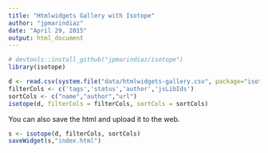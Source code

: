 ```yaml
---
title: "Htmlwidgets Gallery with Isotope"
author: "jpmarindiaz"
date: "April 29, 2015"
output: html_document
---
```


```r
# devtools::install_github("jpmarindiaz/isotope")
library(isotope)

d <- read.csv(system.file("data/htmlwidgets-gallery.csv", package="isotope"),stringsAsFactors = FALSE)
filterCols <- c('tags','status','author','jsLibIds')
sortCols <- c("name","author","url")
isotope(d, filterCols = filterCols, sortCols = sortCols)
```

You can also save the html and upload it to the web.

```r
s <- isotope(d, filterCols, sortCols)
saveWidget(s,"index.html")
```

